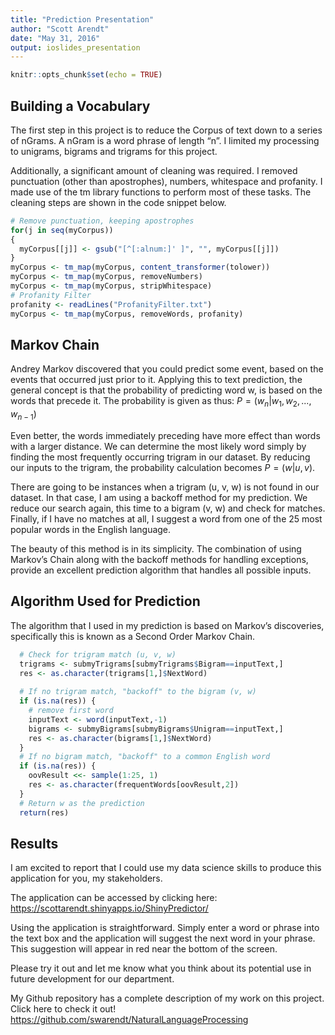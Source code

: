 ```yaml
---
title: "Prediction Presentation"
author: "Scott Arendt"
date: "May 31, 2016"
output: ioslides_presentation
---
```


```r
knitr::opts_chunk$set(echo = TRUE)
```
## Building a Vocabulary {.smaller}
The first step in this project is to reduce the Corpus of text down to a series of nGrams.  A nGram is a word phrase of length "n".  I limited my processing to unigrams, bigrams and trigrams for this project.

Additionally, a significant amount of cleaning was required.  I removed punctuation (other than apostrophes), numbers, whitespace and profanity.  I made use of the tm library functions to perform most of these tasks.  The cleaning steps are shown in the code snippet below.

```r
# Remove punctuation, keeping apostrophes
for(j in seq(myCorpus))   
{   
  myCorpus[[j]] <- gsub("[^[:alnum:]' ]", "", myCorpus[[j]])
} 
myCorpus <- tm_map(myCorpus, content_transformer(tolower))
myCorpus <- tm_map(myCorpus, removeNumbers)
myCorpus <- tm_map(myCorpus, stripWhitespace)
# Profanity Filter
profanity <- readLines("ProfanityFilter.txt")
myCorpus <- tm_map(myCorpus, removeWords, profanity) 
```


## Markov Chain {.smaller}

Andrey Markov discovered that you could predict some event, based on the events that occurred just prior to it.  Applying this to text prediction, the general concept is that the probability of predicting word w, is based on the words that precede it.  The probability is given as thus: 
$P = \left(w_{n} | w_{1}, w_{2}, ..., w_{n-1}\right)$

Even better, the words immediately preceding have more effect than words with a larger distance.  We can determine the most likely word simply by finding the most frequently occurring trigram in our dataset.  By reducing our inputs to the trigram, the probability calculation becomes $P = \left(w | u, v\right)$.

There are going to be instances when a trigram (u, v, w) is not found in our dataset.  In that case, I am using a backoff method for my prediction.  We reduce our search again, this time to a bigram (v, w) and check for matches. Finally, if I have no matches at all, I suggest a word from one of the 25 most popular words in the English language.

The beauty of this method is in its simplicity.  The combination of using Markov's Chain along with the backoff methods for handling exceptions, provide an excellent prediction algorithm that handles all possible inputs.


## Algorithm Used for Prediction {.smaller}

The algorithm that I used in my prediction is based on Markov's discoveries, specifically this is known as a Second Order Markov Chain.

```r
  # Check for trigram match (u, v, w)
  trigrams <- submyTrigrams[submyTrigrams$Bigram==inputText,]
  res <- as.character(trigrams[1,]$NextWord)
  
  # If no trigram match, "backoff" to the bigram (v, w)
  if (is.na(res)) {
    # remove first word
    inputText <- word(inputText,-1)
    bigrams <- submyBigrams[submyBigrams$Unigram==inputText,]
    res <- as.character(bigrams[1,]$NextWord)
  }
  # If no bigram match, "backoff" to a common English word
  if (is.na(res)) {
    oovResult <<- sample(1:25, 1)
    res <- as.character(frequentWords[oovResult,2])
  } 
  # Return w as the prediction
  return(res)
```

## Results

I am excited to report that I could use my data science skills to produce this application for you, my stakeholders.  

The application can be accessed by clicking here: <https://scottarendt.shinyapps.io/ShinyPredictor/>

Using the application is straightforward.  Simply enter a word or phrase into the text box and the application will suggest the next word in your phrase.  This suggestion will appear in red near the bottom of the screen.  

Please try it out and let me know what you think about its potential use in future development for our department.




My Github repository has a complete description of my work on this project.  Click here to check it out!  <https://github.com/swarendt/NaturalLanguageProcessing>
